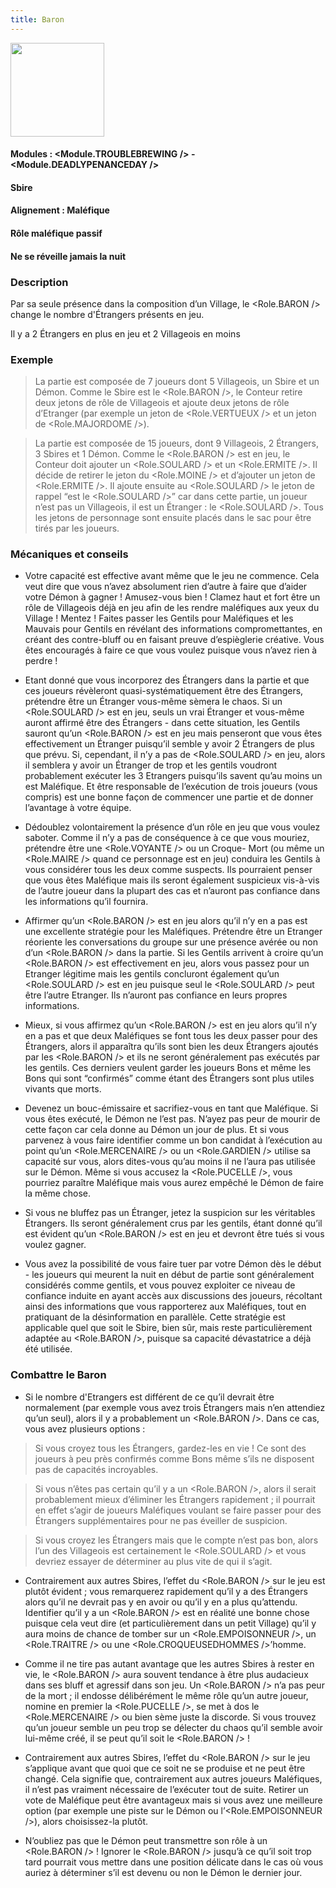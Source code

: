 ```yaml
---
title: Baron
---
```



<img src='/img/blood-on-the-clocktower/roles/baron.png' height='150' />

#### Modules : <Module.TROUBLEBREWING /> - <Module.DEADLYPENANCEDAY />
#### Sbire
#### Alignement : Maléfique
#### Rôle maléfique passif
#### Ne se réveille jamais la nuit


### Description
Par sa seule présence dans la composition d’un Village, le <Role.BARON /> change le nombre d'Étrangers présents en jeu.

Il y a 2 Étrangers en plus en jeu et 2 Villageois en moins


### Exemple
> La partie est composée de 7 joueurs dont 5 Villageois, un Sbire et un Démon. Comme le Sbire est le <Role.BARON />, le Conteur retire deux jetons de rôle de Villageois et ajoute deux jetons de rôle d’Etranger (par exemple un jeton de <Role.VERTUEUX /> et un jeton de <Role.MAJORDOME />).

> La partie est composée de 15 joueurs, dont 9 Villageois, 2 Étrangers, 3 Sbires et 1 Démon. Comme le <Role.BARON /> est en jeu, le Conteur doit ajouter un <Role.SOULARD /> et un <Role.ERMITE />. Il décide de retirer le jeton du <Role.MOINE /> et d’ajouter un jeton de <Role.ERMITE />. Il ajoute ensuite au <Role.SOULARD /> le jeton de rappel “est le <Role.SOULARD />” car dans cette partie, un joueur n’est pas un Villageois, il est un Étranger : le <Role.SOULARD />. Tous les jetons de personnage sont ensuite placés dans le sac pour être tirés par les joueurs.


### Mécaniques et conseils
- Votre capacité est effective avant même que le jeu ne commence. Cela veut dire que vous n’avez absolument rien d’autre à faire que d’aider votre Démon à gagner ! Amusez-vous bien ! Clamez haut et fort être un rôle de Villageois déjà en jeu afin de les rendre maléfiques aux yeux du Village ! Mentez ! Faites passer les Gentils pour Maléfiques et les Mauvais pour Gentils en révélant des informations compromettantes, en créant des contre-bluff ou en faisant preuve d’espièglerie créative. Vous êtes encouragés à faire ce que vous voulez puisque vous n’avez rien à perdre !

- Etant donné que vous incorporez des Étrangers dans la partie et que ces joueurs révèleront quasi-systématiquement être des Étrangers, prétendre être un Étranger vous-même sèmera le chaos. Si un <Role.SOULARD /> est en jeu, seuls un vrai Étranger et vous-même auront affirmé être des Étrangers - dans cette situation, les Gentils sauront qu’un <Role.BARON /> est en jeu mais penseront que vous êtes effectivement un Étranger puisqu’il semble y avoir 2 Étrangers de plus que prévu. Si, cependant, il n’y a pas de <Role.SOULARD /> en jeu, alors il semblera y avoir un Étranger de trop et les gentils voudront probablement exécuter les 3 Etrangers puisqu’ils savent qu’au moins un est Maléfique. Et être responsable de l’exécution de trois joueurs (vous compris) est une bonne façon de commencer une partie et de donner l’avantage à votre équipe. 

- Dédoublez volontairement la présence d’un rôle en jeu que vous voulez saboter. Comme il n’y a pas de conséquence à ce que vous mouriez, prétendre être une <Role.VOYANTE /> ou un Croque- Mort (ou même un <Role.MAIRE /> quand ce personnage est en jeu) conduira les Gentils à vous considérer tous les deux comme suspects. Ils pourraient penser que vous êtes Maléfique mais ils seront également suspicieux vis-à-vis de l’autre joueur dans la plupart des cas et n’auront pas confiance dans les informations qu’il fournira.

- Affirmer qu’un <Role.BARON /> est en jeu alors qu’il n’y en a pas est une excellente stratégie pour les Maléfiques. Prétendre être un Etranger réoriente les conversations du groupe sur une présence avérée ou non d’un <Role.BARON /> dans la partie. Si les Gentils arrivent à croire qu’un <Role.BARON /> est effectivement en jeu, alors vous passez pour un Etranger légitime mais les gentils concluront également qu’un <Role.SOULARD /> est en jeu puisque seul le <Role.SOULARD /> peut être l’autre Etranger. Ils n’auront pas confiance en leurs propres informations. 

- Mieux, si vous affirmez qu’un <Role.BARON /> est en jeu alors qu’il n’y en a pas et que deux Maléfiques se font tous les deux passer pour des Étrangers, alors il apparaîtra qu’ils sont bien les deux Étrangers ajoutés par les <Role.BARON /> et ils ne seront généralement pas exécutés par les gentils. Ces derniers veulent garder les joueurs Bons et même les Bons qui sont “confirmés” comme étant des Étrangers sont plus utiles vivants que morts.

- Devenez un bouc-émissaire et sacrifiez-vous en tant que Maléfique. Si vous êtes exécuté, le Démon ne l’est pas. N’ayez pas peur de mourir de cette façon car cela donne au Démon un jour de plus. Et si vous parvenez à vous faire identifier comme un bon candidat à l’exécution au point qu’un <Role.MERCENAIRE /> ou un <Role.GARDIEN /> utilise sa capacité sur vous, alors dites-vous qu’au moins il ne l’aura pas utilisée sur le Démon. Même si vous accusez la <Role.PUCELLE />, vous pourriez paraître Maléfique mais vous aurez empêché le Démon de faire la même chose.

- Si vous ne bluffez pas un Étranger, jetez la suspicion sur les véritables Étrangers. Ils seront généralement crus par les gentils, étant donné qu’il est évident qu’un <Role.BARON /> est en jeu et devront être tués si vous voulez gagner.

- Vous avez la possibilité de vous faire tuer par votre Démon dès le début - les joueurs qui meurent la nuit en début de partie sont généralement considérés comme gentils, et vous pouvez exploiter ce niveau de confiance induite en ayant accès aux discussions des joueurs, récoltant ainsi des informations que vous rapporterez aux Maléfiques, tout en pratiquant de la désinformation en parallèle. Cette stratégie est applicable quel que soit le Sbire, bien sûr, mais reste particulièrement adaptée au <Role.BARON />, puisque sa capacité dévastatrice a déjà été utilisée. 


### Combattre le Baron
- Si le nombre d'Etrangers est différent de ce qu’il devrait être normalement (par exemple vous avez trois Étrangers mais n’en attendiez qu’un seul), alors il y a probablement un <Role.BARON />. Dans ce cas, vous avez plusieurs options :

> Si vous croyez tous les Étrangers, gardez-les en vie ! Ce sont des joueurs à peu près confirmés comme Bons même s’ils ne disposent pas de capacités incroyables.

> Si vous n’êtes pas certain qu’il y a un <Role.BARON />, alors il serait probablement mieux d’éliminer les Étrangers rapidement ; il pourrait en effet s’agir de joueurs Maléfiques voulant se faire passer pour des Étrangers supplémentaires pour ne pas éveiller de suspicion.

> Si vous croyez les Étrangers mais que le compte n’est pas bon, alors l’un des Villageois est certainement le <Role.SOULARD /> et vous devriez essayer de déterminer au plus vite de qui il s’agit.

- Contrairement aux autres Sbires, l’effet du <Role.BARON /> sur le jeu est plutôt évident ; vous remarquerez rapidement qu’il y a des Étrangers alors qu’il ne devrait pas y en avoir ou qu’il y en a plus qu’attendu. Identifier qu’il y a un <Role.BARON /> est en réalité une bonne chose puisque cela veut dire (et particulièrement dans un petit Village) qu’il y aura moins de chance de tomber sur un <Role.EMPOISONNEUR />, un <Role.TRAITRE /> ou une <Role.CROQUEUSEDHOMMES />’homme.

- Comme il ne tire pas autant avantage que les autres Sbires à rester en vie, le <Role.BARON /> aura souvent tendance à être plus audacieux dans ses bluff et agressif dans son jeu. Un <Role.BARON /> n’a pas peur de la mort ; il endosse délibérément le même rôle qu’un autre joueur, nomine en premier la <Role.PUCELLE />, se met à dos le <Role.MERCENAIRE /> ou bien sème juste la discorde. Si vous trouvez qu’un joueur semble un peu trop se délecter du chaos qu’il semble avoir lui-même créé, il se peut qu’il soit le <Role.BARON /> !

- Contrairement aux autres Sbires, l’effet du <Role.BARON /> sur le jeu s’applique avant que quoi que ce soit ne se produise et ne peut être changé. Cela signifie que, contrairement aux autres joueurs Maléfiques, il n’est pas vraiment nécessaire de l’exécuter tout de suite. Retirer un vote de Maléfique peut être avantageux mais si vous avez une meilleure option (par exemple une piste sur le Démon ou l’<Role.EMPOISONNEUR />), alors choisissez-la plutôt.

- N’oubliez pas que le Démon peut transmettre son rôle à un <Role.BARON /> ! Ignorer le <Role.BARON /> jusqu’à ce qu’il soit trop tard pourrait vous mettre dans une position délicate dans le cas où vous auriez à déterminer s’il est devenu ou non le Démon le dernier jour.
